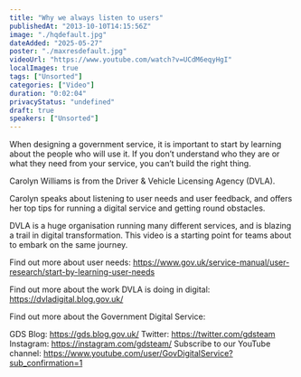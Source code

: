```yaml
---
title: "Why we always listen to users"
publishedAt: "2013-10-10T14:15:56Z"
image: "./hqdefault.jpg"
dateAdded: "2025-05-27"
poster: "./maxresdefault.jpg"
videoUrl: "https://www.youtube.com/watch?v=UCdM6eqyHgI"
localImages: true
tags: ["Unsorted"]
categories: ["Video"]
duration: "0:02:04"
privacyStatus: "undefined"
draft: true
speakers: ["Unsorted"]
---
```

When designing a government service, it is important to start by learning about the people who will use it. If you don’t understand who they are or what they need from your service, you can’t build the right thing.

Carolyn Williams is from the Driver & Vehicle Licensing Agency (DVLA).

Carolyn speaks about listening to user needs and user feedback, and offers her top tips for running a digital service and getting round obstacles. 

DVLA is a huge organisation running many different services, and is blazing a trail in digital transformation. This video is a starting point for teams about to embark on the same journey.

Find out more about user needs: 
https://www.gov.uk/service-manual/user-research/start-by-learning-user-needs

Find out more about the work DVLA is doing in digital:
https://dvladigital.blog.gov.uk/ 

Find out more about the Government Digital Service:

GDS Blog: https://gds.blog.gov.uk/
Twitter: https://twitter.com/gdsteam 
Instagram: https://instagram.com/gdsteam/ 
Subscribe to our YouTube channel: 
https://www.youtube.com/user/GovDigitalService?sub_confirmation=1
